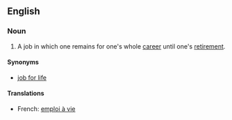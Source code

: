 ==English==

===Noun===
{{en-noun|sg=[[lifetime]] [[job]]}}

# {{US}} A job in which one remains for one's whole [[career]] until one's [[retirement]].

====Synonyms====
*[[job for life]]

====Translations====
*French: [[emploi à vie]] {{m}}